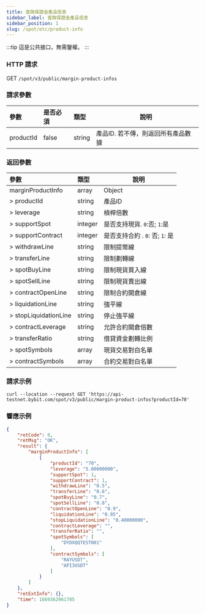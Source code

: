 ```yaml
---
title: 查詢保證金產品信息
sidebar_label: 查詢保證金產品信息
sidebar_position: 1
slug: /spot/otc/product-info
---
```


:::tip
這是公共接口，無需鑒權。
:::

### HTTP 請求
GET <code>/spot/v3/public/margin-product-infos</code>

### 請求參數
| 參數 | 是否必須 | 類型 | 說明|
|:----- |:-------|:-----|------ |
|productId | false | string	| 產品ID. 若不傳，則返回所有產品數據|

### 返回參數
| 參數 | 類型 | 說明|
|:----- |:-----|----- |
|marginProductInfo |array |	Object |
|> productId | string | 產品ID |
|> leverage	| string | 槓桿倍數 |
|> supportSpot | integer | 是否支持現貨. `0`:否; `1`:是 |
|> supportContract | integer | 是否支持合約 . `0`: 否; `1`: 是 |
|> withdrawLine	| string | 限制提幣線 |
|> transferLine	| string | 限制劃轉線 |
|> spotBuyLine | string	| 限制現貨買入線 |
|> spotSellLine	| string | 限制現貨賣出線 |
|> contractOpenLine	| string | 限制合約開倉線 |
|> liquidationLine | string	| 強平線 |
|> stopLiquidationLine | string	|停止強平線 |
|> contractLeverage	| string |允許合約開倉倍數 |
|> transferRatio | string |借貸資金劃轉比例 |
|> spotSymbols | array |現貨交易對白名單 |
|> contractSymbols | array |合約交易對白名單 |


### 請求示例

```http
curl --location --request GET 'https://api-testnet.bybit.com/spot/v3/public/margin-product-infos?productId=70'
```

### 響應示例

```json
{
    "retCode": 0,
    "retMsg": "OK",
    "result": {
        "marginProductInfo": [
            {
                "productId": "70",
                "leverage": "5.00000000",
                "supportSpot": 1,
                "supportContract": 1,
                "withdrawLine": "0.5",
                "transferLine": "0.6",
                "spotBuyLine": "0.7",
                "spotSellLine": "0.8",
                "contractOpenLine": "0.9",
                "liquidationLine": "0.95",
                "stopLiquidationLine": "0.40000000",
                "contractLeverage": "",
                "transferRatio": "",
                "spotSymbols": [
                    "DYDXQQTEST001"
                ],
                "contractSymbols": [
                    "RAYUSDT",
                    "API3USDT"
                ]
            }
        ]
    },
    "retExtInfo": {},
    "time": 1669362961705
}
```
